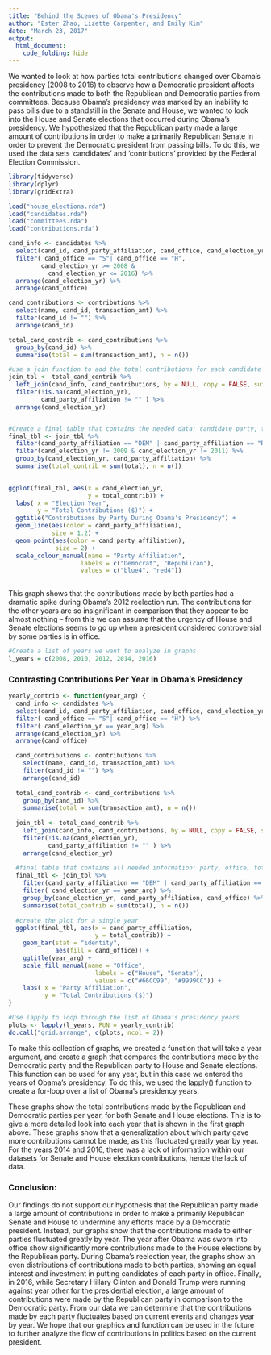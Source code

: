 ```yaml
---
title: "Behind the Scenes of Obama's Presidency"
author: "Ester Zhao, Lizette Carpenter, and Emily Kim"
date: "March 23, 2017"
output: 
  html_document:
    code_folding: hide
---
```


We wanted to look at how parties total contributions changed over Obama’s presidency (2008 to 2016) to observe how a Democratic president affects the contributions made to both the Republican and Democratic parties from committees. Because Obama’s presidency was marked by an inability to pass bills due to a standstill in the Senate and House, we wanted to look into the House and Senate elections that occurred during Obama’s presidency. We hypothesized that the Republican party made a large amount of contributions in order to make a primarily Republican Senate in order to prevent the Democratic president from passing bills. To do this, we used the data sets ‘candidates’ and ‘contributions’ provided by the Federal Election Commission. 

```r
library(tidyverse)
library(dplyr)
library(gridExtra)

```

```r
load("house_elections.rda")
load("candidates.rda")
load("committees.rda")
load("contributions.rda")
```

```r
cand_info <- candidates %>%
  select(cand_id, cand_party_affiliation, cand_office, cand_election_yr) %>%
  filter( cand_office == "S"| cand_office == "H",
         cand_election_yr >= 2008 &
           cand_election_yr <= 2016) %>%
  arrange(cand_election_yr) %>%
  arrange(cand_office)

cand_contributions <- contributions %>%
  select(name, cand_id, transaction_amt) %>%
  filter(cand_id != "") %>%
  arrange(cand_id)

total_cand_contrib <- cand_contributions %>%
  group_by(cand_id) %>%
  summarise(total = sum(transaction_amt), n = n()) 

#use a join function to add the total contributions for each candidate to the candidate information
join_tbl <- total_cand_contrib %>%
  left_join(cand_info, cand_contributions, by = NULL, copy = FALSE, suffix = c(".cand_info", ".cand_con")) %>%
  filter(!is.na(cand_election_yr), 
         cand_party_affiliation != "" ) %>%
  arrange(cand_election_yr)


#Create a final table that contains the needed data: candidate party, total contributions, and election year
final_tbl <- join_tbl %>%
  filter(cand_party_affiliation == "DEM" | cand_party_affiliation == "REP") %>%
  filter(cand_election_yr != 2009 & cand_election_yr != 2011) %>%
  group_by(cand_election_yr, cand_party_affiliation) %>%
  summarise(total_contrib = sum(total), n = n())
  
```

```r
ggplot(final_tbl, aes(x = cand_election_yr, 
                      y = total_contrib)) +
  labs( x = "Election Year",
        y = "Total Contributions ($)") +
  ggtitle("Contributions by Party During Obama's Presidency") +
  geom_line(aes(color = cand_party_affiliation),
            size = 1.2) +
  geom_point(aes(color = cand_party_affiliation), 
             size = 2) +
  scale_colour_manual(name = "Party Affiliation", 
                    labels = c("Democrat", "Republican"),
                    values = c("blue4", "red4"))
  
```

This graph shows that the contributions made by both parties had a dramatic spike during Obama’s 2012 reelection run. The contributions for the other years are so insignificant in comparison that they appear to be almost nothing -- from this we can assume that the urgency of House and Senate elections seems to go up when a president considered controversial by some parties is in office. 

```r
#Create a list of years we want to analyze in graphs
l_years = c(2008, 2010, 2012, 2014, 2016)
```

### Contrasting Contributions Per Year in Obama's Presidency
```r
yearly_contrib <- function(year_arg) {
  cand_info <- candidates %>%
  select(cand_id, cand_party_affiliation, cand_office, cand_election_yr) %>%
  filter( cand_office == "S"| cand_office == "H") %>%
  filter( cand_election_yr == year_arg) %>%
  arrange(cand_election_yr) %>%
  arrange(cand_office)

  cand_contributions <- contributions %>%
    select(name, cand_id, transaction_amt) %>%
    filter(cand_id != "") %>%
    arrange(cand_id)
  
  total_cand_contrib <- cand_contributions %>%
    group_by(cand_id) %>%
    summarise(total = sum(transaction_amt), n = n()) 
  
  join_tbl <- total_cand_contrib %>%
    left_join(cand_info, cand_contributions, by = NULL, copy = FALSE, suffix = c(".cand_info", ".cand_con")) %>%
    filter(!is.na(cand_election_yr), 
           cand_party_affiliation != "" ) %>%
    arrange(cand_election_yr)
  
  #final table that contains all needed information: party, office, total contributions, and election year
  final_tbl <- join_tbl %>%
    filter(cand_party_affiliation == "DEM" | cand_party_affiliation == "REP") %>%
    filter( cand_election_yr == year_arg) %>%
    group_by(cand_election_yr, cand_party_affiliation, cand_office) %>%
    summarise(total_contrib = sum(total), n = n())
  
  #create the plot for a single year
  ggplot(final_tbl, aes(x = cand_party_affiliation, 
                        y = total_contrib)) +
    geom_bar(stat = "identity", 
             aes(fill = cand_office)) +
    ggtitle(year_arg) + 
    scale_fill_manual(name = "Office", 
                        labels = c("House", "Senate"),
                        values = c("#66CC99", "#9999CC")) + 
    labs( x = "Party Affiliation",
          y = "Total Contributions ($)") 
}

#Use lapply to loop through the list of Obama's presidency years
plots <- lapply(l_years, FUN = yearly_contrib)
do.call("grid.arrange", c(plots, ncol = 2))
```

To make this collection of graphs, we created a function that will take a year argument, and create a graph that compares the contributions made by the Democratic party and the Republican party to House and Senate elections. This function can be used for any year, but in this case we entered the years of Obama’s presidency. To do this, we used the lapply() function to create a for-loop over a list of Obama’s presidency years.

These graphs show the total contributions made by the Republican and Democratic parties per year, for both Senate and House elections. This is to give a more detailed look into each year that is shown in the first graph above. These graphs show that a generalization about which party gave more contributions cannot be made, as this fluctuated greatly year by year. For the years 2014 and 2016, there was a lack of information within our datasets for Senate and House election contributions, hence the lack of data. 


### Conclusion: 

Our findings do not support our hypothesis that the Republican party made a large amount of contributions in order to make a primarily Republican Senate and House to undermine any efforts made by a Democratic president. Instead, our graphs show that the contributions made to either parties fluctuated greatly by year. The year after Obama was sworn into office show significantly more contributions made to the House elections by the Republican party. During Obama’s reelection year, the graphs show an even distributions of contributions made to both parties, showing an equal interest and investment in putting candidates of each party in office. Finally, in 2016, while Secretary Hillary Clinton and Donald Trump were running against year other for the presidential election, a large amount of contributions were made by the Republican party in comparison to the Democratic party. From our data we can determine that the contributions made by each party fluctuates based on current events and changes year by year. We hope that our graphics and function can be used in the future to further analyze the flow of contributions in politics based on the current president. 